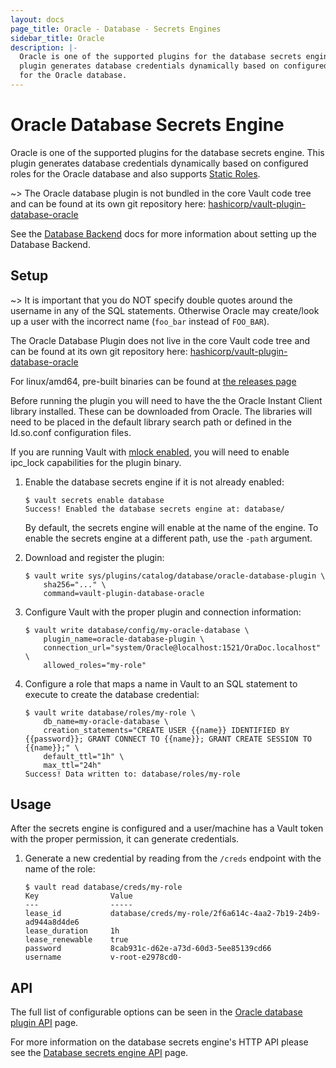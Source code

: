 ```yaml
---
layout: docs
page_title: Oracle - Database - Secrets Engines
sidebar_title: Oracle
description: |-
  Oracle is one of the supported plugins for the database secrets engine. This
  plugin generates database credentials dynamically based on configured roles
  for the Oracle database.
---
```


# Oracle Database Secrets Engine

Oracle is one of the supported plugins for the database secrets engine. This
plugin generates database credentials dynamically based on configured roles for
the Oracle database and also supports [Static
Roles](/docs/secrets/databases/index.html#static-roles).

~> The Oracle database plugin is not bundled in the core Vault code tree and can be
found at its own git repository here:
[hashicorp/vault-plugin-database-oracle](https://github.com/hashicorp/vault-plugin-database-oracle)

See the [Database Backend](/docs/secrets/databases/index.html) docs for more
information about setting up the Database Backend.

## Setup

~> It is important that you do NOT specify double quotes around the username in any of the SQL statements.
   Otherwise Oracle may create/look up a user with the incorrect name (`foo_bar` instead of `FOO_BAR`).

The Oracle Database Plugin does not live in the core Vault code tree and can be found
at its own git repository here: [hashicorp/vault-plugin-database-oracle](https://github.com/hashicorp/vault-plugin-database-oracle)

For linux/amd64, pre-built binaries can be found at [the releases page](https://releases.hashicorp.com/vault-plugin-database-oracle)

Before running the plugin you will need to have the the Oracle Instant Client
library installed. These can be downloaded from Oracle. The libraries will need to
be placed in the default library search path or defined in the ld.so.conf configuration files.

If you are running Vault with [mlock enabled](/docs/configuration/index.html#disable_mlock),
you will need to enable ipc_lock capabilities for the plugin binary.

1.  Enable the database secrets engine if it is not already enabled:

    ```text
    $ vault secrets enable database
    Success! Enabled the database secrets engine at: database/
    ```

    By default, the secrets engine will enable at the name of the engine. To
    enable the secrets engine at a different path, use the `-path` argument.

1.  Download and register the plugin:

    ```text
    $ vault write sys/plugins/catalog/database/oracle-database-plugin \
        sha256="..." \
        command=vault-plugin-database-oracle
    ```

1.  Configure Vault with the proper plugin and connection information:

    ```text
    $ vault write database/config/my-oracle-database \
        plugin_name=oracle-database-plugin \
        connection_url="system/Oracle@localhost:1521/OraDoc.localhost" \
        allowed_roles="my-role"
    ```

1.  Configure a role that maps a name in Vault to an SQL statement to execute to
    create the database credential:

    ```text
    $ vault write database/roles/my-role \
        db_name=my-oracle-database \
        creation_statements="CREATE USER {{name}} IDENTIFIED BY {{password}}; GRANT CONNECT TO {{name}}; GRANT CREATE SESSION TO {{name}};" \
        default_ttl="1h" \
        max_ttl="24h"
    Success! Data written to: database/roles/my-role
    ```

## Usage

After the secrets engine is configured and a user/machine has a Vault token with
the proper permission, it can generate credentials.

1.  Generate a new credential by reading from the `/creds` endpoint with the name
    of the role:

    ```text
    $ vault read database/creds/my-role
    Key                Value
    ---                -----
    lease_id           database/creds/my-role/2f6a614c-4aa2-7b19-24b9-ad944a8d4de6
    lease_duration     1h
    lease_renewable    true
    password           8cab931c-d62e-a73d-60d3-5ee85139cd66
    username           v-root-e2978cd0-
    ```

## API

The full list of configurable options can be seen in the [Oracle database plugin
API](/api/secret/databases/oracle.html) page.

For more information on the database secrets engine's HTTP API please see the
[Database secrets engine API](/api/secret/databases/index.html) page.
